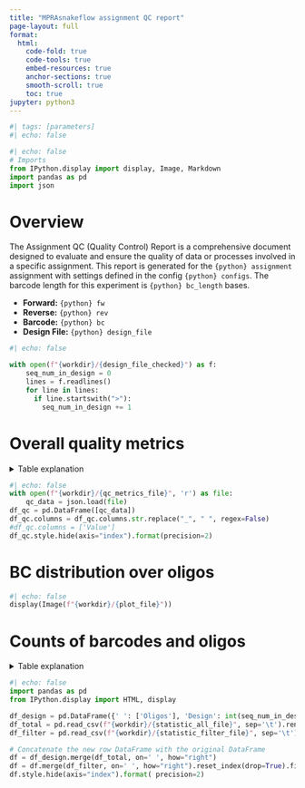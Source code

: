 ```yaml
---
title: "MPRAsnakeflow assignment QC report"
page-layout: full
format:
  html:
    code-fold: true
    code-tools: true
    embed-resources: true
    anchor-sections: true
    smooth-scroll: true
    toc: true
jupyter: python3
---
```



```python
#| tags: [parameters]
#| echo: false
```

```python
#| echo: false
# Imports
from IPython.display import display, Image, Markdown
import pandas as pd
import json
```


# Overview
The Assignment QC (Quality Control) Report is a comprehensive document designed to evaluate and
ensure the quality of data or processes involved in a specific assignment. This report is generated
for the `{python} assignment` assignment with settings defined in the config `{python} configs`. The barcode length for this experiment is `{python} bc_length` bases.

- **Forward:** `{python} fw`
- **Reverse:** `{python} rev`
- **Barcode:** `{python} bc`
- **Design File:** `{python} design_file`


```python
#| echo: false

with open(f"{workdir}/{design_file_checked}") as f:
    seq_num_in_design = 0
    lines = f.readlines()
    for line in lines:
      if line.startswith(">"):
        seq_num_in_design += 1

```


# Overall quality metrics

<details>
    <summary>Table explanation</summary>

- **median assigned barcodes:** Median number of barcodes assigned to tested sequences in mapping as a quality control measure for the assignment step, whether there is sufficient barcode to oligo coverage.
- **fraction assigned oligos:** Fraction of assigned tested sequences in mapping to determine if the library during the assignment step was sufficiently recovered.

</details>

```python
#| echo: false
with open(f"{workdir}/{qc_metrics_file}", 'r') as file:
    qc_data = json.load(file)
df_qc = pd.DataFrame([qc_data])
df_qc.columns = df_qc.columns.str.replace("_", " ", regex=False)
#df_qc.columns = ['Value']
df_qc.style.hide(axis="index").format(precision=2)
```


# BC distribution over oligos
```python
#| echo: false
display(Image(f"{workdir}/{plot_file}"))
```


# Counts of barcodes and oligos

<details>
    <summary>Table explanation</summary>

- **BCs** are the different observed barcodes in the sequencing data (not the overall barcode count/number of BC reads).
- Differences in row `BCs` between `Raw data` and `Filtered data` are due to barcodes that do not match the length of `{python} bc_length` bases defined in the `{python} configs` config of the config file.
- **Other BCs** are those barcodes where no oligo could be assigned due to mapping (e.g., due to MAPQ filter or due to multiple matches).
- **Ambiguous BCs** are those that map to a designed oligo but failed the minimum required barcodes per oligo of `{python} min_support` and/or the minimum required fraction of `{python} fraction` assigned to one unique oligo.
    
</details>

```python
#| echo: false
import pandas as pd
from IPython.display import HTML, display

df_design = pd.DataFrame({' ': ['Oligos'], 'Design': int(seq_num_in_design)})
df_total = pd.read_csv(f"{workdir}/{statistic_all_file}", sep='\t').rename(columns={'Unnamed: 0': ' ', 'Counts': 'Raw data'})
df_filter = pd.read_csv(f"{workdir}/{statistic_filter_file}", sep='\t').rename(columns={'Unnamed: 0': ' ', 'Counts': 'Filtered data'})

# Concatenate the new row DataFrame with the original DataFrame
df = df_design.merge(df_total, on=' ', how="right")
df = df.merge(df_filter, on=' ', how="right").reset_index(drop=True).fillna(0).astype({"Design": int, "Raw data": int, "Filtered data": int})
df.style.hide(axis="index").format( precision=2)
```
